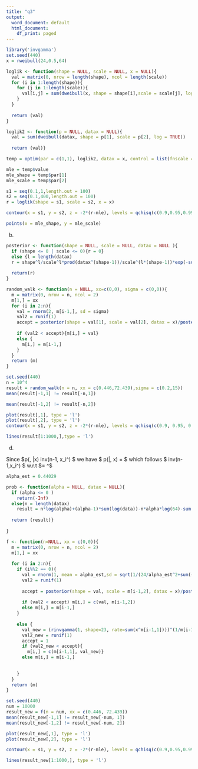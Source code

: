 ```yaml
---
title: "q3"
output:
  word_document: default
  html_document:
    df_print: paged
---
```


```r
library('invgamma')
set.seed(440)
x = rweibull(24,0.5,64)
```

```r
loglik <- function(shape = NULL, scale = NULL, x = NULL){
  val = matrix(0, nrow = length(shape), ncol = length(scale))
  for (i in 1:length(shape)){
    for (j in 1:length(scale)){
      val[i,j] = sum(dweibull(x, shape = shape[i],scale = scale[j], log = TRUE))
    }
  }
  
  return (val)
}

loglik2 <- function(p = NULL, datax = NULL){
  val = sum(dweibull(datax, shape = p[1], scale = p[2], log = TRUE))
  
  return (val)}

temp = optim(par = c(1,1), loglik2, datax = x, control = list(fnscale = -1))

mle = temp$value
mle_shape = temp$par[1]
mle_scale = temp$par[2]

```
```r
s1 = seq(0.1,1,length.out = 100)
s2 = seq(0.1,400,length.out = 100)
r = loglik(shape = s1, scale = s2, x = x)

contour(x = s1, y = s2, z = -2*(r-mle), levels = qchisq(c(0.9,0.95,0.99), df = 2), labels = c('0.9','0.95','0.99' ))

points(x = mle_shape, y = mle_scale)
```

(b)

```r
posterior <- function(shape = NULL, scale = NULL, datax = NULL ){
  if (shape <= 0 | scale <= 0){r = 0}
  else {l = length(datax)
  r = shape^l/scale^l*prod(datax^(shape-1))/scale^(l*(shape-1))*exp(-sum(datax^shape)/scale^shape)}
  
  return(r)
}

random_walk <- function(n = NULL, xx=c(0,0), sigma = c(0,0)){
  m = matrix(0, nrow = n, ncol = 2)
  m[1,] = xx
  for (i in 2:n){
    val = rnorm(2, m[i-1,], sd = sigma)
    val2 = runif(1)
    accept = posterior(shape = val[1], scale = val[2], datax = x)/posterior(shape = m[i-1,1], scale = m[i-1,2], datax = x)
    
    if (val2 < accept){m[i,] = val}
    else {
      m[i,] = m[i-1,]
    }
  }
  return (m)
}
```

```r
set.seed(440)
n = 10^4
result = random_walk(n = n, xx = c(0.446,72.439),sigma = c(0.2,15))
mean(result[-1,1] != result[-n,1])
```

```r
mean(result[-1,2] != result[-n,2])
```

```r
plot(result[,1], type = 'l')
plot(result[,2], type = 'l')
contour(x = s1, y = s2, z = -2*(r-mle), levels = qchisq(c(0.9, 0.95, 0.99), df = 2), labels = c('0.9', '0.95', '0.99'))

lines(result[1:1000,],type = 'l')
```

(d)

Since $p(\alpha, \theta|x) \sim inv\Gamma(n-1, \sum x_i^\alpha) $ we have $ p(\theta|\alpha, x) = \frac{p(\alpha,\theta|x) p(x)}{p(\alpha, x)} $ which follows $ inv\Gamma(n-1,\sum x_i^\alpha) $ w.r.t $\gamma = \theta^\alpha $ 


```r
alpha_est = 0.44029

prob <- function(alpha = NULL, datax = NULL){
  if (alpha <= 0 ) 
    return(-Inf)
  else{n = length(datax)
    result = n*log(alpha)+(alpha-1)*sum(log(data))-n*alpha*log(64)-sum(data^alpha)/(64^alpha)
  
  return (result)}
    
}
```

```r
f <- function(n=NULL, xx = c(0,0)){
  m = matrix(0, nrow = n, ncol = 2)
  m[1,] = xx
  
  for (i in 2:n){
    if (i%%2 == 0){
      val = rnorm(1, mean = alpha_est,sd = sqrt(1/(24/alpha_est^2+sum((x/64)^alpha_est*(log(x/64))^2))))
      val2 = runif(1)
      
      accept = posterior(shape = val, scale = m[i-1,2], datax = x)/posterior(shape = m[i-1], scale = m[i-1,2], datax = x)*dnorm(m[i-1], mean = alpha_est, sd = sqrt(1/(24/alpha_est^2+sum((x/64)^alpha_est*(log(x/64))^2))))/dnorm(val, mean = alpha_est, sd = sqrt(1/(24/alpha_est^2+sum((x/64)^alpha_est*(log(x/64))^2))))
      
      if (val2 < accept) m[i,] = c(val, m[i-1,2])
      else m[i,] = m[i-1,]
    }
    
    else {
      val_new = (rinvgamma(1, shape=23, rate=sum(x^m[i-1,1])))^(1/m[i-1,1])
      val2_new = runif(1)
      accept = 1
      if (val2_new < accept){
        m[i,] = c(m[i-1,1], val_new)}
      else m[i,] = m[i-1,]
      
        
    }
  }
  return (m)
}
```
```r
set.seed(440)
num = 10000
result_new = f(n = num, xx = c(0.446, 72.439))
mean(result_new[-1,1] != result_new[-num, 1])
mean(result_new[-1,2] != result_new[-num, 2])
```

```r

plot(result_new[,1], type = 'l')
plot(result_new[,2], type = 'l')

contour(x = s1, y = s2, z = -2*(r-mle), levels = qchisq(c(0.9,0.95,0.99), df=2), labels = c('0.9', '0.95', '0.99'))

lines(result_new[1:1000,], type = 'l')
```











